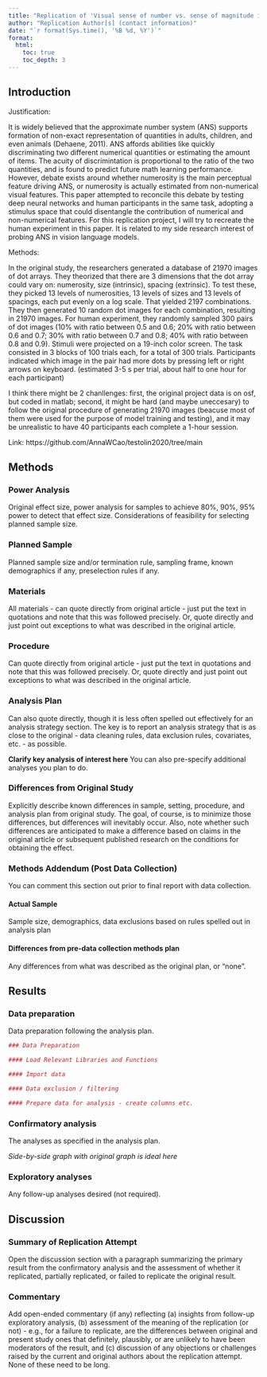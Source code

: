 ```yaml
---
title: "Replication of 'Visual sense of number vs. sense of magnitude in humans and machines' by Testolin, A., Dolfi, S., Rochus, M. et al. (2020, Sci Rep)"
author: "Replication Author[s] (contact information)"
date: "`r format(Sys.time(), '%B %d, %Y')`"
format:
  html:
    toc: true
    toc_depth: 3
---
```


<!-- Replication reports should all use this template to standardize reporting across projects.  These reports will be public supplementary materials that accompany the summary report(s) of the aggregate results. -->

## Introduction

Justification: 

It is widely believed that the approximate number system (ANS) supports formation of non-exact representation of quantities in adults, children, and even animals (Dehaene, 2011). ANS affords abilities like quickly discriminating two different numerical quantities or estimating the amount of items. The acuity of discrimintation is proportional to the ratio of the two quantities, and is found to predict future math learning performance. However, debate exists around whether numerosity is the main perceptual feature driving ANS, or numerosity is actually estimated from non-numerical visual features. This paper attempted to reconcile this debate by testing deep neural networks and human participants in the same task, adopting a stimulus space that could disentangle the contribution of numerical and non-numerical features. For this replication project, I will try to recreate the human experiment in this paper. It is related to my side research interest of probing ANS in vision language models. 

Methods: 

In the original study, the researchers generated a database of 21970 images of dot arrays. They theorized that there are 3 dimensions that the dot array could vary on: numerosity, size (intrinsic), spacing (extrinsic). To test these, they picked 13 levels of numerosities, 13 levels of sizes and 13 levels of spacings, each put evenly on a log scale. That yielded 2197 combinations. They then generated 10 random dot images for each combination, resulting in 21970 images. For human experiment, they randomly sampled 300 pairs of dot images (10% with ratio between 0.5 and 0.6; 20% with ratio between 0.6 and 0.7; 30% with ratio between 0.7 and 0.8; 40% with ratio between 0.8 and 0.9). Stimuli were projected on a 19-inch color screen. The task consisted in 3 blocks of 100 trials each, for a total of 300 trials. Participants indicated which image in the pair had more dots by pressing left or right arrows on keyboard. (estimated 3-5 s per trial, about half to one hour for each participant) 

I think there might be 2 chanllenges: first, the original project data is on osf, but coded in matlab; second, it might be hard (and maybe uneccesary) to follow the original procedure of generating 21970 images (beacuse most of them were used for the purpose of model training and testing), and it may be unrealistic to have 40 participants each complete a 1-hour session. 

Link: https://github.com/AnnaWCao/testolin2020/tree/main


## Methods

### Power Analysis

Original effect size, power analysis for samples to achieve 80%, 90%, 95% power to detect that effect size.  Considerations of feasibility for selecting planned sample size.

### Planned Sample

Planned sample size and/or termination rule, sampling frame, known demographics if any, preselection rules if any.

### Materials

All materials - can quote directly from original article - just put the text in quotations and note that this was followed precisely.  Or, quote directly and just point out exceptions to what was described in the original article.

### Procedure	

Can quote directly from original article - just put the text in quotations and note that this was followed precisely.  Or, quote directly and just point out exceptions to what was described in the original article.

### Analysis Plan

Can also quote directly, though it is less often spelled out effectively for an analysis strategy section.  The key is to report an analysis strategy that is as close to the original - data cleaning rules, data exclusion rules, covariates, etc. - as possible.  

**Clarify key analysis of interest here**  You can also pre-specify additional analyses you plan to do.

### Differences from Original Study

Explicitly describe known differences in sample, setting, procedure, and analysis plan from original study.  The goal, of course, is to minimize those differences, but differences will inevitably occur.  Also, note whether such differences are anticipated to make a difference based on claims in the original article or subsequent published research on the conditions for obtaining the effect.

### Methods Addendum (Post Data Collection)

You can comment this section out prior to final report with data collection.

#### Actual Sample
  Sample size, demographics, data exclusions based on rules spelled out in analysis plan

#### Differences from pre-data collection methods plan
  Any differences from what was described as the original plan, or “none”.


## Results


### Data preparation

Data preparation following the analysis plan.
	
```r
### Data Preparation

#### Load Relevant Libraries and Functions

#### Import data

#### Data exclusion / filtering

#### Prepare data for analysis - create columns etc.
```

### Confirmatory analysis

The analyses as specified in the analysis plan.  

*Side-by-side graph with original graph is ideal here*

### Exploratory analyses

Any follow-up analyses desired (not required).  

## Discussion

### Summary of Replication Attempt

Open the discussion section with a paragraph summarizing the primary result from the confirmatory analysis and the assessment of whether it replicated, partially replicated, or failed to replicate the original result.  

### Commentary

Add open-ended commentary (if any) reflecting (a) insights from follow-up exploratory analysis, (b) assessment of the meaning of the replication (or not) - e.g., for a failure to replicate, are the differences between original and present study ones that definitely, plausibly, or are unlikely to have been moderators of the result, and (c) discussion of any objections or challenges raised by the current and original authors about the replication attempt.  None of these need to be long.
